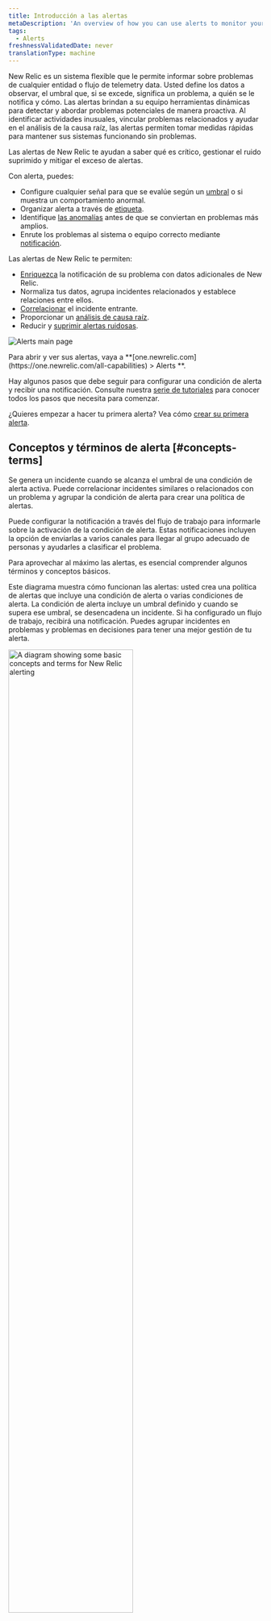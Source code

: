 ```yaml
---
title: Introducción a las alertas
metaDescription: 'An overview of how you can use alerts to monitor your systems and be notified when things go wrong, and when they''re starting to go wrong.'
tags:
  - Alerts
freshnessValidatedDate: never
translationType: machine
---
```




New Relic <InlinePopover type="alerts"/>es un sistema flexible que le permite informar sobre problemas de cualquier entidad o flujo de telemetry data. Usted define los datos a observar, el umbral que, si se excede, significa un problema, a quién se le notifica y cómo. Las alertas brindan a su equipo herramientas dinámicas para detectar y abordar problemas potenciales de manera proactiva. Al identificar actividades inusuales, vincular problemas relacionados y ayudar en el análisis de la causa raíz, las alertas permiten tomar medidas rápidas para mantener sus sistemas funcionando sin problemas.

Las alertas de New Relic te ayudan a saber qué es crítico, gestionar el ruido suprimido y mitigar el exceso de alertas.

Con alerta, puedes:

* Configure cualquier señal para que se evalúe según un [umbral](/docs/new-relic-solutions/get-started/glossary/#alert-threshold) o si muestra un comportamiento anormal.
* Organizar alerta a través de [etiqueta](/docs/new-relic-solutions/new-relic-one/core-concepts/use-tags-help-organize-find-your-data/#query-tags).
* Identifique [las anomalías](/docs/alerts-applied-intelligence/applied-intelligence/anomaly-detection/anomaly-detection-applied-intelligence/) antes de que se conviertan en problemas más amplios.
* Enrute los problemas al sistema o equipo correcto mediante [notificación](/docs/alerts-applied-intelligence/notifications/intro-notifications/).

Las alertas de New Relic te permiten:

* [Enriquezca](/docs/alerts-applied-intelligence/applied-intelligence/incident-workflows/incident-workflows/#enrichments) la notificación de su problema con datos adicionales de New Relic.
* Normaliza tus datos, agrupa incidentes relacionados y establece relaciones entre ellos.
* [Correlacionar](/docs/alerts-applied-intelligence/applied-intelligence/incident-intelligence/change-applied-intelligence-correlation-logic-decisions/#what-is-correlaton) el incidente entrante.
* Proporcionar un [análisis de causa raíz](/docs/alerts-applied-intelligence/applied-intelligence/incident-intelligence/Issues-and-Incident-management-and-response/#root-cause-analysis).
* Reducir y [suprimir alertas ruidosas](/docs/alerts-applied-intelligence/applied-intelligence/incident-intelligence/change-applied-intelligence-correlation-logic-decisions/#configure-correlation).

<img
  title="Alerts main page"
  alt="Alerts main page"
  src={alertsOverviewPage}
/>

<figcaption>
  Para abrir y ver sus alertas, vaya a <DoNotTranslate>**[one.newrelic.com](https://one.newrelic.com/all-capabilities) > Alerts **</DoNotTranslate>.
</figcaption>

Hay algunos pasos que debe seguir para configurar una condición de alerta y recibir una notificación. Consulte nuestra [serie de tutoriales](/docs/tutorial-create-alerts/create-new-relic-alerts/) para conocer todos los pasos que necesita para comenzar.

¿Quieres empezar a hacer tu primera alerta? Vea cómo [crear su primera alerta](/docs/alerts-applied-intelligence/new-relic-alerts/get-started/your-first-nrql-condition/).

## Conceptos y términos de alerta [#concepts-terms]

Se genera un incidente cuando se alcanza el umbral de una condición de alerta activa. Puede correlacionar incidentes similares o relacionados con un problema y agrupar la condición de alerta para crear una política de alertas.

Puede configurar la notificación a través del flujo de trabajo para informarle sobre la activación de la condición de alerta. Estas notificaciones incluyen la opción de enviarlas a varios canales para llegar al grupo adecuado de personas y ayudarles a clasificar el problema.

Para aprovechar al máximo las alertas, es esencial comprender algunos términos y conceptos básicos.

Este diagrama muestra cómo funcionan las alertas: usted crea una política de alertas que incluye una condición de alerta o varias condiciones de alerta. La condición de alerta incluye un umbral definido y cuando se supera ese umbral, se desencadena un incidente. Si ha configurado un flujo de trabajo, recibirá una notificación. Puedes agrupar incidentes en problemas y problemas en decisiones para tener una mejor gestión de tu alerta.

<img
  width="70%;"
  title="A diagram showing some basic concepts and terms for New Relic alerting"
  alt="A diagram showing some basic concepts and terms for New Relic alerting"
  src={accountsAlertingConcepts}
/>

<table>
  <thead>
    <tr>
      <th>
        Término
      </th>

      <th>
        Explicación
      </th>
    </tr>
  </thead>

  <tbody>
    <tr>
      <td>
        <DoNotTranslate>
          **[Condition](/docs/alerts-applied-intelligence/new-relic-alerts/alert-conditions/create-alert-conditions/)**
        </DoNotTranslate>
      </td>

      <td>
        Configuración de uno o más umbrales aplicados a una señal. Se crea un incidente cuando se traspasan los umbrales.
      </td>
    </tr>

    <tr>
      <td>
        <DoNotTranslate>
          **[Decision](/docs/alerts-applied-intelligence/applied-intelligence/incident-intelligence/change-applied-intelligence-correlation-logic-decisions/)**
        </DoNotTranslate>
      </td>

      <td>
        Operación lógica que agrupa la incidencia en temas mayores. Hay decisiones integradas y también puede crear sus propias decisiones personalizadas.
      </td>
    </tr>

    <tr>
      <td>
        <DoNotTranslate>
          **[Destination](/docs/alerts-applied-intelligence/notifications/destinations/)**
        </DoNotTranslate>
      </td>

      <td>
        Servicio mediante el cual te notifican. Es un identificador único para un sistema de terceros que utiliza.
      </td>
    </tr>

    <tr>
      <td>
        <DoNotTranslate>
          **[Event](/docs/data-apis/understand-data/new-relic-data-types/#events-new-relic)**
        </DoNotTranslate>
      </td>

      <td>
        Indica un cambio de estado o disparador definido por tu condición de alerta de New Relic o sistemas de monitoreo externos. Un evento contiene información sobre la entidad afectada.
      </td>
    </tr>

    <tr>
      <td>
        <DoNotTranslate>
          **[Incident](/docs/alerts-applied-intelligence/new-relic-alerts/alert-incidents/view-event-details-incidents/)**
        </DoNotTranslate>
      </td>

      <td>
        Evento generado cuando se infringe un umbral de condición. Es un evento individual que detalla un síntoma de un problema.
      </td>
    </tr>

    <tr>
      <td>
        <DoNotTranslate>
          **[Issue](/docs/new-relic-solutions/get-started/glossary/#issue)**
        </DoNotTranslate>
      </td>

      <td>
        Colección de uno o más incidentes que requieren atención e investigación y provocan una notificación.
      </td>
    </tr>

    <tr>
      <td>
        <DoNotTranslate>
          **[Notification](/docs/alerts-applied-intelligence/notifications/intro-notifications/)**
        </DoNotTranslate>
      </td>

      <td>
        Mensaje que recibe cuando se abre, reconoce o cierra un incidente.
      </td>
    </tr>

    <tr>
      <td>
        <DoNotTranslate>
          **[Policy](/docs/alerts-applied-intelligence/new-relic-alerts/alert-policies/create-edit-or-find-alert-policy/)**
        </DoNotTranslate>
      </td>

      <td>
        Grupo de condición de alerta que configuras para recibir una notificación cuando ocurre un incidente.
      </td>
    </tr>

    <tr>
      <td>
        <DoNotTranslate>
          **[Threshold](/docs/alerts-applied-intelligence/new-relic-alerts/advanced-alerts/advanced-techniques/set-thresholds-alert-condition)**
        </DoNotTranslate>
      </td>

      <td>
        Valor que debe pasar una fuente de datos para desencadenar un incidente y la configuración relacionada con el tiempo que define un incidente.
      </td>
    </tr>

    <tr>
      <td>
        <DoNotTranslate>
          **[Workflow](/docs/alerts-applied-intelligence/applied-intelligence/incident-workflows/incident-workflows/)**
        </DoNotTranslate>
      </td>

      <td>
        Definición de cuándo y dónde desea recibir notificaciones sobre incidencias. Puede enriquecer su notificación con datos de New Relic adicionales y relacionados.
      </td>
    </tr>
  </tbody>
</table>

## Nota sobre el centro de datos UE/EE.UU. [#eu-datacenter]

El servicio de alertas de New Relic se realiza en Estados Unidos. Al emplear las alertas de New Relic, usted acepta que New Relic pueda mover sus datos y procesarlos en la región de EE. UU. Esto se aplica ya sea que almacene sus datos en el centro de datos de la región de EE. UU. de New Relic o en nuestro [centro de datos de la región de la UE](/docs/accounts/accounts-billing/account-setup/choose-your-data-center/).

¿Listo para probar New Relic por ti mismo? [Regístrese para obtener su cuenta gratuita New Relic ](https://newrelic.com/signup)y siga nuestra [guía de lanzamiento rápida](/docs/new-relic-solutions/get-started/intro-new-relic/#get-started) para que pueda comenzar a maximizar sus datos hoy mismo. Si necesita ayuda, consulte nuestra [serie de tutoriales](/docs/tutorial-create-alerts/create-new-relic-alerts/) sobre cómo crear alertas para comenzar.

<Callout variant="tip">
  ¿Utiliza Datadog para monitor su log pero quiere probar la característica de observabilidad de New Relic de forma gratuita? [Consulte nuestra guía para migrar desde Datadog](/docs/tutorial-dd-migration/migrating-from-dd).
</Callout>
